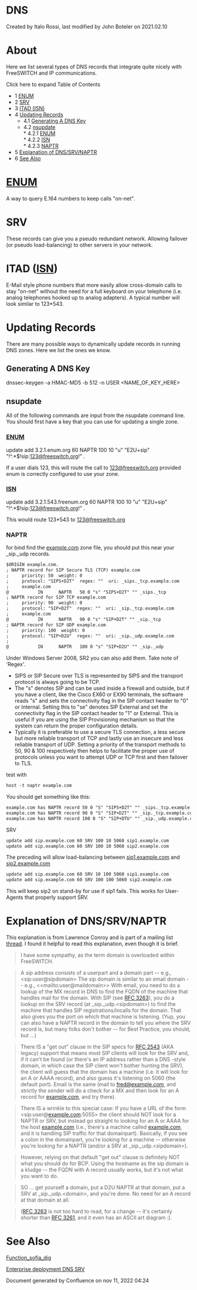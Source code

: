 
# DNS 

 Created by  Italo Rossi, last modified by  John Boteler on 2021.02.10

# About

Here we list several types of DNS records that integrate quite nicely with FreeSWITCH and IP communications.

Click here to expand Table of Contents

* 1 [ENUM](#srv)
* 2 [SRV](#srv)
* 3 [ITAD (ISN)](#srv)
* 4 [Updating Records](#updating-records)  
   * 4.1 [Generating A DNS Key](#generating-a-dns-key)  
   * 4.2 [nsupdate](#nsupdate)  
         * 4.2.1 [ENUM](#srv)  
         * 4.2.2 [ISN](#srv)  
         * 4.2.3 [NAPTR](#naptr)
* 5 [Explanation of DNS/SRV/NAPTR](#explanation-of-dnssrvnaptr)
* 6 [See Also](#see-also)

# [ENUM](../Modules/mod_enum_6587333.mdx#enum)

A way to query E.164 numbers to keep calls "on-net".

# SRV

These records can give you a pseudo redundant network. Allowing failover (or pseudo load-balancing) to other servers in your network.

# ITAD ([ISN](../Installation/Linux/Deprecated-Installation-Instructions/Gentoo/ISN_13173387.mdx#about))

E-Mail style phone numbers that more easily allow cross-domain calls to stay "on-net" without the need for a full keyboard on your telephone (i.e. analog telephones hooked up to analog adapters). A typical number will look similar to 123\*543.

# Updating Records

There are many possible ways to dynamically update records in running DNS zones. Here we list the ones we know.

  
## Generating A DNS Key

dnssec-keygen -a HMAC-MD5 -b 512 -n USER &lt;NAME_OF_KEY_HERE>

## nsupdate

All of the following commands are input from the nsupdate command line. You should first have a key that you can use for updating a single zone.

### [ENUM](../Modules/mod_enum_6587333.mdx#enum)

  
update add 3.2.1.enum.org 60 NAPTR 100 10 "u" "E2U+sip" "!^.*$!sip:123@freeswitch.org!" .

If a user dials 123, this will route the call to [123@freeswitch.org](mailto:123@freeswitch.org) provided enum is correctly configured to use your zone.

### [ISN](../Installation/Linux/Deprecated-Installation-Instructions/Gentoo/ISN_13173387.mdx#about)

  
update add 3.2.1.543.freenum.org 60 NAPTR 100 10 "u" "E2U+sip" "!^.*$!sip:123@freeswitch.org!" .

This would route 123\*543 to [123@freeswitch.org](mailto:123@freeswitch.org)

  
### NAPTR

for bind find the [example.com](http://example.com) zone file, you should put this near your \_sip.\_udp records.

```xml
$ORIGIN example.com.
; NAPTR record for SIP Secure TLS (TCP) example.com
;     priority: 50  weight: 0
;     protocol: "SIPS+D2T"  regex: ""  uri: _sips._tcp.example.com
;     example.com
@           IN      NAPTR   50 0 "s" "SIPS+D2T" "" _sips._tcp
; NAPTR record for SIP TCP example.com
;     priority: 90  weight: 0
;     protocol: "SIP+D2T"  regex: ""  uri: _sip._tcp.example.com
;     example.com
@           IN      NAPTR   90 0 "s" "SIP+D2T" "" _sip._tcp
; NAPTR record for SIP UDP example.com
;     priority: 100  weight: 0
;     protocol: "SIP+D2U"  regex: ""  uri: _sip._udp.example.com
;
@           IN      NAPTR   100 0 "s" "SIP+D2U" "" _sip._udp

```

  
Under Windows Server 2008, SR2 you can also add them. Take note of 'Regex'.

* SIPS or SIP Secure over TLS is represented by SIPS and the transport protocol is always going to be TCP.
* The "s" denotes SIP and can be used inside a firewall and outside, but if you have a client, like the Cisco EX60 or EX90 terminals, the software reads "s" and sets the connectivity flag in the SIP contact header to "0" or Internal. Setting this to "se" denotes SIP External and set the connectivity flag in the SIP contact header to "1" or External. This is useful if you are using the SIP Provisioning mechanism so that the system can return the proper configuration details.
* Typically it is preferable to use a secure TLS connection, a less secure but more reliable transport of TCP and lastly use an insecure and less reliable transport of UDP. Setting a priority of the transport methods to 50, 90 & 100 respectively then helps to facilitate the proper use of protocols unless you want to attempt UDP or TCP first and then failover to TLS.

test with

```xml
host -t naptr example.com
```

You should get something like this:

```xml
example.com has NAPTR record 50 0 "S" "SIPS+D2T" "" _sips._tcp.example.com.
example.com has NAPTR record 90 0 "S" "SIP+D2T" "" _sip._tcp.example.com.
example.com has NAPTR record 100 0 "S" "SIP+DTU" "" _sip._udp.example.com.
```

SRV

```xml
update add sip.example.com 60 SRV 100 10 5060 sip1.example.com
update add sip.example.com 60 SRV 100 10 5060 sip2.example.com
```

The preceding will allow load-balancing between [sip1.example.com](http://sip1.example.com) and [sip2.example.com](http://sip2.example.com)

```xml
update add sip.example.com 60 SRV 10 100 5060 sip1.example.com
update add sip.example.com 60 SRV 100 100 5060 sip2.example.com
```

This will keep sip2 on stand-by for use if sip1 fails. This works for User-Agents that properly support SRV.

# Explanation of DNS/SRV/NAPTR

This explanation is from Lawrence Conroy and is part of a mailing list [thread](http://lists.freeswitch.org/pipermail/freeswitch-users/2013-January/091063.html). I found it helpful to read this explanation, even though it is brief.

> I have some sympathy, as the term domain is overloaded within FreeSWITCH.

> A sip address consists of a userpart and a domain part -- e.g., &lt;sip:user@sipdomain> The sip domain is similar to an email domain -- e.g., &lt;&lt;mailto:user@maildomain>\> With email, you need to do a lookup of the MX record in DNS to find the FQDN of the machine that handles mail for the domain. With SIP (see [RFC 3263](https://tools.ietf.org/html/rfc3263)), you do a lookup on the SRV record (at \_sip.\_udp.&lt;sipdomain>) to find the machine that handles SIP registrations/incalls for the domain. That also gives you the port on which that machine is listening. (Yup, you can also have a NAPTR record in the domain to tell you where the SRV record is, but many folks don't bother -- for Best Practice, you should, but ...)

> There IS a "get out" clause in the SIP specs for [RFC 2543](https://tools.ietf.org/html/rfc2543) (AKA legacy) support that means most SIP clients will look for the SRV and, if it can't be found (or there's an IP address rather than a DNS -style domain, in which case the SIP client won't bother hunting the SRV), the client will guess that the domain has a machine (i.e. it will look for an A or AAAA record), and also guess it's listening on 5060 (the default port). Email is the same (mail to [fred@example.com](mailto:fred@example.com), and strictly the sender will do a check for a MX and then look for an A record for [example.com](http://example.com), and try there).

> There IS a wrinkle to this special case: If you have a URL of the form &lt;sip:user@[example.com](http://example.com):5055> the client should NOT look for a NAPTR or SRV, but instead go straight to looking for an A or AAAA for the host [example.com](http://example.com) (i.e., there's a machine called [example.com](http://example.com), and it is handling SIP traffic for that domainpart). Basically, if you see a colon in the domainpart, you're looking for a machine -- otherwise you're looking for a NAPTR (and/or a SRV at \_sip.\_udp.&lt;sipdomain>).

> However, relying on that default "get out" clause is definitely NOT what you should do for BCP. Using the hostname as the sip domain is a kludge -- the FQDN with A record usually works, but it's not what you want to do.

> SO ... get yourself a domain, put a D2U NAPTR at that domain, put a SRV at \_sip.\_udp.&lt;domain>, and you're done. No need for an A record at that domain at all.

> ([RFC 3263](https://tools.ietf.org/html/rfc3263) is not too hard to read, for a change -- it's certainly shorter than [RFC 3261](https://tools.ietf.org/html/rfc3261), and it even has an ASCII art diagram :).

# See Also

[Function\_sofia\_dig](../Configuration/Sofia-SIP-Stack/index.mdx#-sofia-sip-stack-watchdog-)

[Enterprise deployment DNS SRV](../Enterprise-Deployment/Enterprise-deployment-DNS-SRV_13173165.mdx#--)

  
Document generated by Confluence on nov 11, 2022 04:24
